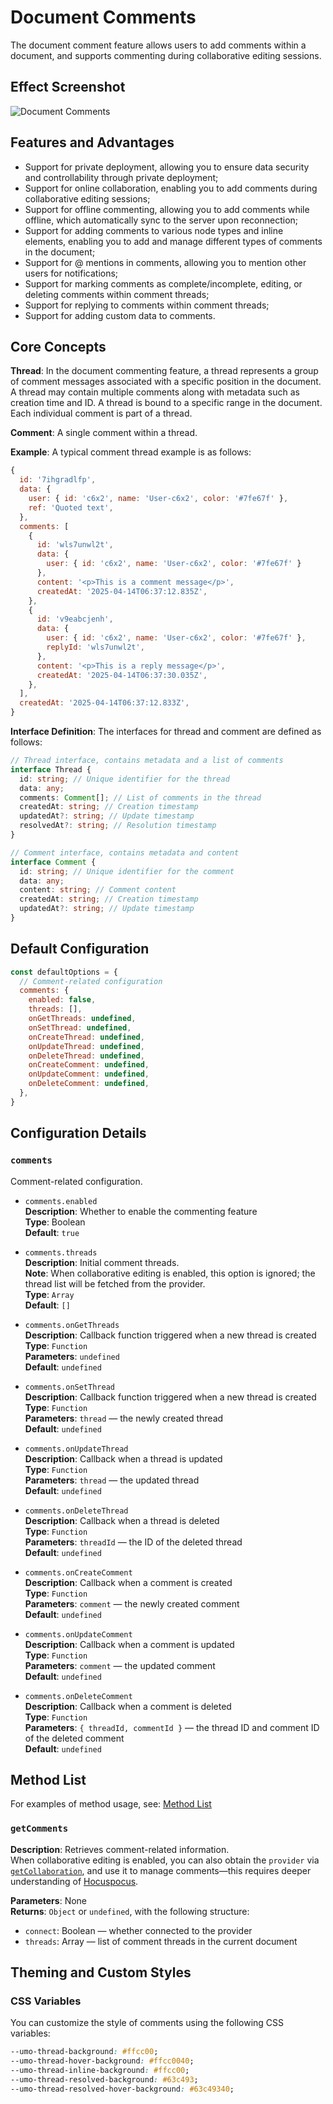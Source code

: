 # Document Comments

The document comment feature allows users to add comments within a document, and supports commenting during collaborative editing sessions.

## Effect Screenshot

![Document Comments](https://s2.umodoc.com/demos/comments-cn.png)

## Features and Advantages

- Support for private deployment, allowing you to ensure data security and controllability through private deployment;
- Support for online collaboration, enabling you to add comments during collaborative editing sessions;
- Support for offline commenting, allowing you to add comments while offline, which automatically sync to the server upon reconnection;
- Support for adding comments to various node types and inline elements, enabling you to add and manage different types of comments in the document;
- Support for @ mentions in comments, allowing you to mention other users for notifications;
- Support for marking comments as complete/incomplete, editing, or deleting comments within comment threads;
- Support for replying to comments within comment threads;
- Support for adding custom data to comments.

## Core Concepts

**Thread**: In the document commenting feature, a thread represents a group of comment messages associated with a specific position in the document. A thread may contain multiple comments along with metadata such as creation time and ID. A thread is bound to a specific range in the document. Each individual comment is part of a thread.

**Comment**: A single comment within a thread.

**Example**: A typical comment thread example is as follows:

```js
{
  id: '7ihgradlfp',
  data: {
    user: { id: 'c6x2', name: 'User-c6x2', color: '#7fe67f' },
    ref: 'Quoted text',
  },
  comments: [
    {
      id: 'wls7unwl2t',
      data: { 
        user: { id: 'c6x2', name: 'User-c6x2', color: '#7fe67f' } 
      },
      content: '<p>This is a comment message</p>',
      createdAt: '2025-04-14T06:37:12.835Z',
    },
    {
      id: 'v9eabcjenh',
      data: {
        user: { id: 'c6x2', name: 'User-c6x2', color: '#7fe67f' },
        replyId: 'wls7unwl2t',
      },
      content: '<p>This is a reply message</p>',
      createdAt: '2025-04-14T06:37:30.035Z',
    },
  ],
  createdAt: '2025-04-14T06:37:12.833Z',
}
```

**Interface Definition**: The interfaces for thread and comment are defined as follows:

```ts
// Thread interface, contains metadata and a list of comments
interface Thread {
  id: string; // Unique identifier for the thread
  data: any;
  comments: Comment[]; // List of comments in the thread
  createdAt: string; // Creation timestamp
  updatedAt?: string; // Update timestamp
  resolvedAt?: string; // Resolution timestamp
}

// Comment interface, contains metadata and content
interface Comment {
  id: string; // Unique identifier for the comment
  data: any;
  content: string; // Comment content
  createdAt: string; // Creation timestamp
  updatedAt?: string; // Update timestamp
}
```

## Default Configuration

```js
const defaultOptions = {
  // Comment-related configuration
  comments: {
    enabled: false,
    threads: [], 
    onGetThreads: undefined,
    onSetThread: undefined,
    onCreateThread: undefined,
    onUpdateThread: undefined,
    onDeleteThread: undefined,
    onCreateComment: undefined,
    onUpdateComment: undefined,
    onDeleteComment: undefined,
  },
}
```

## Configuration Details

### `comments`

Comment-related configuration.

- `comments.enabled`  
**Description**: Whether to enable the commenting feature  
**Type**: Boolean  
**Default**: `true`

- `comments.threads`  
**Description**: Initial comment threads.  
**Note**: When collaborative editing is enabled, this option is ignored; the thread list will be fetched from the provider.  
**Type**: `Array`  
**Default**: `[]`

- `comments.onGetThreads`  
**Description**: Callback function triggered when a new thread is created  
**Type**: `Function`  
**Parameters**: `undefined`  
**Default**: `undefined`

- `comments.onSetThread`  
**Description**: Callback function triggered when a new thread is created  
**Type**: `Function`  
**Parameters**: `thread` — the newly created thread  
**Default**: `undefined`

- `comments.onUpdateThread`  
**Description**: Callback when a thread is updated  
**Type**: `Function`  
**Parameters**: `thread` — the updated thread  
**Default**: `undefined`

- `comments.onDeleteThread`  
**Description**: Callback when a thread is deleted  
**Type**: `Function`  
**Parameters**: `threadId` — the ID of the deleted thread  
**Default**: `undefined`

- `comments.onCreateComment`  
**Description**: Callback when a comment is created  
**Type**: `Function`  
**Parameters**: `comment` — the newly created comment  
**Default**: `undefined`

- `comments.onUpdateComment`  
**Description**: Callback when a comment is updated  
**Type**: `Function`  
**Parameters**: `comment` — the updated comment  
**Default**: `undefined`

- `comments.onDeleteComment`  
**Description**: Callback when a comment is deleted  
**Type**: `Function`  
**Parameters**: `{ threadId, commentId }` — the thread ID and comment ID of the deleted comment  
**Default**: `undefined`

## Method List

For examples of method usage, see: [Method List](../editor/methods)

### `getComments`

**Description**: Retrieves comment-related information.  
When collaborative editing is enabled, you can also obtain the `provider` via [`getCollaboration`](./collaboration#getcollaboration), and use it to manage comments—this requires deeper understanding of [Hocuspocus](https://tiptap.dev/docs/hocuspocus).

**Parameters**: None  
**Returns**: `Object` or `undefined`, with the following structure:
- `connect`: Boolean — whether connected to the provider
- `threads`: Array — list of comment threads in the current document

## Theming and Custom Styles

### CSS Variables

You can customize the style of comments using the following CSS variables:

```css
--umo-thread-background: #ffcc00;
--umo-thread-hover-background: #ffcc0040;
--umo-thread-inline-background: #ffcc00;
--umo-thread-resolved-background: #63c493;
--umo-thread-resolved-hover-background: #63c49340;

